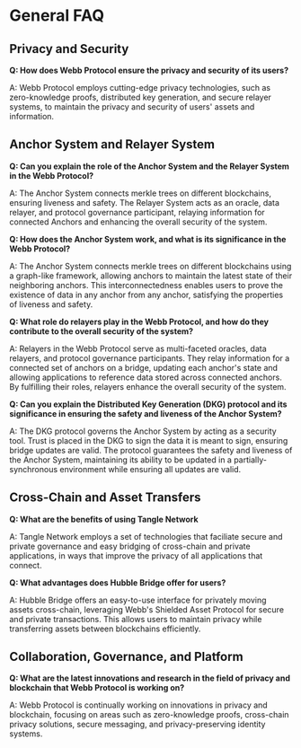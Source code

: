 # General FAQ

## Privacy and Security

**Q: How does Webb Protocol ensure the privacy and security of its users?**

A: Webb Protocol employs cutting-edge privacy technologies, such as zero-knowledge proofs, distributed key generation, and secure relayer systems, to maintain the privacy and security of users' assets and information.

## Anchor System and Relayer System

**Q: Can you explain the role of the Anchor System and the Relayer System in the Webb Protocol?**

A: The Anchor System connects merkle trees on different blockchains, ensuring liveness and safety. The Relayer System acts as an oracle, data relayer, and protocol governance participant, relaying information for connected Anchors and enhancing the overall security of the system.

**Q: How does the Anchor System work, and what is its significance in the Webb Protocol?**

A: The Anchor System connects merkle trees on different blockchains using a graph-like framework, allowing anchors to maintain the latest state of their neighboring anchors. This interconnectedness enables users to prove the existence of data in any anchor from any anchor, satisfying the properties of liveness and safety.

**Q: What role do relayers play in the Webb Protocol, and how do they contribute to the overall security of the system?**

A: Relayers in the Webb Protocol serve as multi-faceted oracles, data relayers, and protocol governance participants. They relay information for a connected set of anchors on a bridge, updating each anchor's state and allowing applications to reference data stored across connected anchors. By fulfilling their roles, relayers enhance the overall security of the system.

**Q: Can you explain the Distributed Key Generation (DKG) protocol and its significance in ensuring the safety and liveness of the Anchor System?**

A: The DKG protocol governs the Anchor System by acting as a security tool. Trust is placed in the DKG to sign the data it is meant to sign, ensuring bridge updates are valid. The protocol guarantees the safety and liveness of the Anchor System, maintaining its ability to be updated in a partially-synchronous environment while ensuring all updates are valid.

## Cross-Chain and Asset Transfers

**Q: What are the benefits of using Tangle Network**

A: Tangle Network employs a set of technologies that faciliate secure and private governance and easy bridging of cross-chain and private applications, in ways that improve the privacy of all applications that connect. 

**Q: What advantages does Hubble Bridge offer for users?**

A: Hubble Bridge offers an easy-to-use interface for privately moving assets cross-chain, leveraging Webb's Shielded Asset Protocol for secure and private transactions. This allows users to maintain privacy while transferring assets between blockchains efficiently.

## Collaboration, Governance, and Platform

**Q: What are the latest innovations and research in the field of privacy and blockchain that Webb Protocol is working on?**

A: Webb Protocol is continually working on innovations in privacy and blockchain, focusing on areas such as zero-knowledge proofs, cross-chain privacy solutions, secure messaging, and privacy-preserving identity systems.
